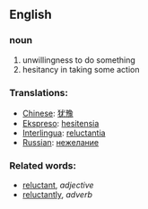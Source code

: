 ==English==

=== noun ===
# unwillingness to do something 
# hesitancy in taking some action

=== Translations: ===
*[[Chinese]]: [[犹豫]]
*[[Ekspreso]]: [[hesitensia]]
*[[Interlingua]]: [[reluctantia]]
*[[Russian]]: [[нежелание]]

=== Related words:===
*[[reluctant]], ''adjective''
*[[reluctantly]], ''adverb''